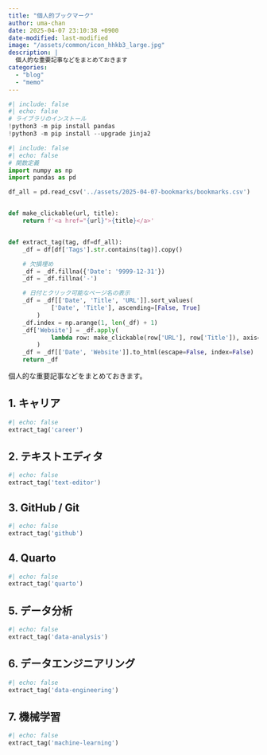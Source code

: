 ```yaml
---
title: "個人的ブックマーク"
author: uma-chan
date: 2025-04-07 23:10:38 +0900
date-modified: last-modified
image: "/assets/common/icon_hhkb3_large.jpg"
description: |
  個人的な重要記事などをまとめておきます
categories:
  - "blog"
  - "memo"
---
```


```python
#| include: false
#| echo: false
# ライブラリのインストール
!python3 -m pip install pandas
!python3 -m pip install --upgrade jinja2
```

```python
#| include: false
#| echo: false
# 関数定義
import numpy as np
import pandas as pd

df_all = pd.read_csv('../assets/2025-04-07-bookmarks/bookmarks.csv')


def make_clickable(url, title):
    return f'<a href="{url}">{title}</a>'


def extract_tag(tag, df=df_all):
    _df = df[df['Tags'].str.contains(tag)].copy()

    # 欠損埋め
    _df = _df.fillna({'Date': '9999-12-31'})
    _df = _df.fillna('-')

    # 日付とクリック可能なページ名の表示
    _df = _df[['Date', 'Title', 'URL']].sort_values(
            ['Date', 'Title'], ascending=[False, True]
        )
    _df.index = np.arange(1, len(_df) + 1)
    _df['Website'] = _df.apply(
            lambda row: make_clickable(row['URL'], row['Title']), axis=1
        )
    _df = _df[['Date', 'Website']].to_html(escape=False, index=False)
    return _df
```

個人的な重要記事などをまとめておきます。

## 1. キャリア

```python
#| echo: false
extract_tag('career')
```

## 2. テキストエディタ

```python
#| echo: false
extract_tag('text-editor')
```

## 3. GitHub / Git

```python
#| echo: false
extract_tag('github')
```

## 4. Quarto

```python
#| echo: false
extract_tag('quarto')
```

## 5. データ分析

```python
#| echo: false
extract_tag('data-analysis')
```

## 6. データエンジニアリング

```python
#| echo: false
extract_tag('data-engineering')
```

## 7. 機械学習

```python
#| echo: false
extract_tag('machine-learning')
```

